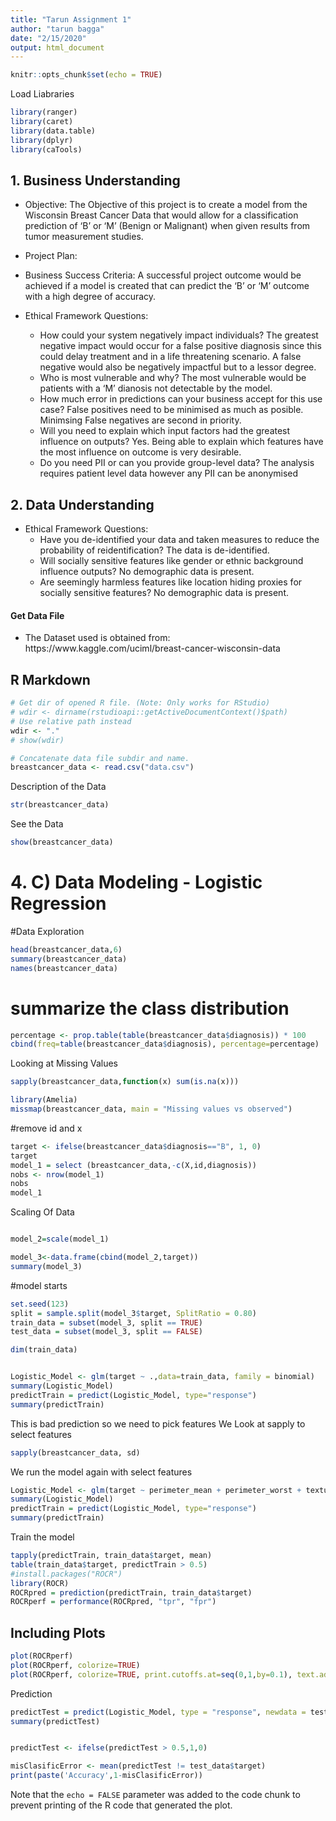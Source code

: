 ---
title: "Tarun Assignment 1"
author: "tarun bagga"
date: "2/15/2020"
output: html_document
---
```{r setup, include=FALSE}
knitr::opts_chunk$set(echo = TRUE)
```

Load Liabraries

```{r}
library(ranger)
library(caret)
library(data.table)
library(dplyr)
library(caTools)

```

## 1. Business Understanding

- Objective: The Objective of this project is to create a model from the Wisconsin Breast Cancer Data that would allow for a classification prediction of 'B' or 'M' (Benign or Malignant) when given results from tumor measurement studies.

- Project Plan:

- Business Success Criteria: A successful project outcome would be achieved if a model is created that can predict the 'B' or 'M' outcome with a high degree of accuracy.

- Ethical Framework Questions: 
  - How could your system negatively impact individuals? The greatest negative impact would occur for a false positive diagnosis since this could delay treatment and in a life threatening scenario. A false negative would also be negatively impactful but to a lessor degree.
  - Who is most vulnerable and why? The most vulnerable would be patients with a 'M' dianosis not detectable by the model.
  - How much error in predictions can your business accept for this use case? False positives need to be minimised as much as posible. Minimsing False negatives are second in priority.
  - Will you need to explain which input factors had the greatest influence on outputs? Yes. Being able to explain which features have the most influence on outcome is very desirable.
  - Do you need PII or can you provide group-level data? The analysis requires patient level data however any PII can be anonymised

## 2. Data Understanding

- Ethical Framework Questions: 
  - Have you de-identified your data and taken measures to reduce the probability of reidentification? The data is de-identified.
  - Will socially sensitive features like gender or ethnic background influence outputs? No demographic data is present.
  - Are seemingly harmless features like location hiding proxies for socially sensitive features? No demographic data is present. 

#### Get Data File

- The Dataset used is obtained from: https://www.kaggle.com/uciml/breast-cancer-wisconsin-data


## R Markdown
```{r}
# Get dir of opened R file. (Note: Only works for RStudio)
# wdir <- dirname(rstudioapi::getActiveDocumentContext()$path)
# Use relative path instead
wdir <- "."
# show(wdir)

# Concatenate data file subdir and name.
breastcancer_data <- read.csv("data.csv")
```

Description of the Data
```{r}
str(breastcancer_data)
```

See the Data
```{r}
show(breastcancer_data)
```

# 4. C) Data Modeling - Logistic Regression

#Data Exploration

```{r}
head(breastcancer_data,6)
summary(breastcancer_data)
names(breastcancer_data)
```

# summarize the class distribution

```{r}
percentage <- prop.table(table(breastcancer_data$diagnosis)) * 100
cbind(freq=table(breastcancer_data$diagnosis), percentage=percentage)
```
Looking at Missing Values
```{r}
sapply(breastcancer_data,function(x) sum(is.na(x)))
```
```{r}

library(Amelia)
missmap(breastcancer_data, main = "Missing values vs observed")
```

#remove id and x
```{r}
target <- ifelse(breastcancer_data$diagnosis=="B", 1, 0)
target
model_1 = select (breastcancer_data,-c(X,id,diagnosis))
nobs <- nrow(model_1)
nobs
model_1
```
Scaling Of Data
```{r}

```

```{r}
model_2=scale(model_1)
```



```{r}
model_3<-data.frame(cbind(model_2,target))
summary(model_3)
```


#model starts
```{r}
set.seed(123)
split = sample.split(model_3$target, SplitRatio = 0.80)
train_data = subset(model_3, split == TRUE)
test_data = subset(model_3, split == FALSE)

dim(train_data)


Logistic_Model <- glm(target ~ .,data=train_data, family = binomial)
summary(Logistic_Model)
predictTrain = predict(Logistic_Model, type="response")
summary(predictTrain)
```

This is bad prediction so we need to pick features
We Look at sapply to select features
```{r}
sapply(breastcancer_data, sd)
```
We run the model again with select features
```{r}
Logistic_Model <- glm(target ~ perimeter_mean + perimeter_worst + texture_mean + area_mean + perimeter_se + radius_mean + radius_worst + area_se + texture_worst + area_worst ,data=train_data, family = binomial)
summary(Logistic_Model)
predictTrain = predict(Logistic_Model, type="response")
summary(predictTrain)
```
Train the model
```{r}
tapply(predictTrain, train_data$target, mean)
table(train_data$target, predictTrain > 0.5)
#install.packages("ROCR")
library(ROCR)
ROCRpred = prediction(predictTrain, train_data$target)
ROCRperf = performance(ROCRpred, "tpr", "fpr")
```

## Including Plots

```{r  echo=FALSE}
plot(ROCRperf)
plot(ROCRperf, colorize=TRUE)
plot(ROCRperf, colorize=TRUE, print.cutoffs.at=seq(0,1,by=0.1), text.adj=c(-0.2,1.7))
```


Prediction

```{r}
predictTest = predict(Logistic_Model, type = "response", newdata = test_data)
summary(predictTest)
```


```{r}
```
```{r}
predictTest <- ifelse(predictTest > 0.5,1,0)

misClasificError <- mean(predictTest != test_data$target)
print(paste('Accuracy',1-misClasificError))
```

Note that the `echo = FALSE` parameter was added to the code chunk to prevent printing of the R code that generated the plot.
